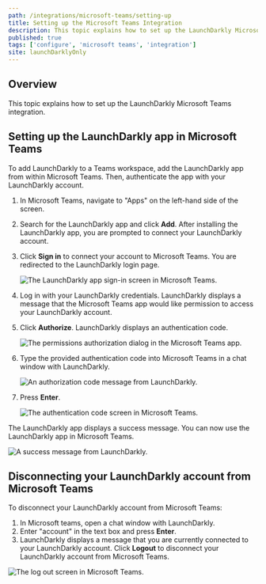 ```yaml
---
path: /integrations/microsoft-teams/setting-up
title: Setting up the Microsoft Teams Integration
description: This topic explains how to set up the LaunchDarkly Microsoft Teams integration.
published: true
tags: ['configure', 'microsoft teams', 'integration']
site: launchDarklyOnly
---
```


## Overview

This topic explains how to set up the LaunchDarkly Microsoft Teams integration.

## Setting up the LaunchDarkly app in Microsoft Teams

To add LaunchDarkly to a Teams workspace, add the LaunchDarkly app from within Microsoft Teams. Then, authenticate the app with your LaunchDarkly account.

1. In Microsoft Teams, navigate to "Apps" on the left-hand side of the screen.
2. Search for the LaunchDarkly app and click **Add**. After installing the LaunchDarkly app, you are prompted to connect your LaunchDarkly account. 
3. Click **Sign in** to connect your account to Microsoft Teams. You are redirected to the LaunchDarkly login page. 

   ![The LaunchDarkly app sign-in screen in Microsoft Teams.](teams-ld-app-signin.png)

4. Log in with your LaunchDarkly credentials. LaunchDarkly displays a message that the Microsoft Teams app would like permission to access your LaunchDarkly account. 
5. Click **Authorize**. LaunchDarkly displays an authentication code.

   ![The permissions authorization dialog in the Microsoft Teams app.](teams-ld-authorize.png)

6. Type the provided authentication code into Microsoft Teams in a chat window with LaunchDarkly.

   ![An authorization code message from LaunchDarkly.](teams-ld-authorization-code.png)

7. Press **Enter**.

   ![The authentication code screen in Microsoft Teams.](teams-ld-enter-auth-code.png)

The LaunchDarkly app displays a success message. You can now use the LaunchDarkly app in Microsoft Teams.

   ![A success message from LaunchDarkly.](teams-ld-success.png)

## Disconnecting your LaunchDarkly account from Microsoft Teams

To disconnect your LaunchDarkly account from Microsoft Teams:

1. In Microsoft teams, open a chat window with LaunchDarkly.
2. Enter "account" in the text box and press **Enter**.
3. LaunchDarkly displays a message that you are currently connected to your LaunchDarkly account. Click **Logout** to disconnect your LaunchDarkly account from Microsoft Teams.

![The log out screen in Microsoft Teams.](teams-ld-logout-message.png)
